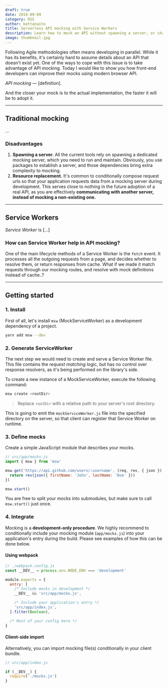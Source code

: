```yaml
---
draft: true
date: 2019-09-09
category: OSS
author: kettanaito
title: Serverless API mocking with Service Workers
description: Learn how to mock an API without spawning a server, or changing a single character in your existing code base. Intercept production requests, and mock their responses.
image: thumbnail.jpg
---
```


Following Agile methodologies often means developing in parallel. While it has its benefits, it's certainly hard to assume details about an API that doesn't exist yet. One of the ways to cope with this issue is to take advantage of API mocking. Today I would like to show you how front-end developers can improve their mocks using modern browser API.

_API mocking_ — [definition].

And the closer your mock is to the actual implementation, the faster it will be to adopt it.

---

## Traditional mocking

...

### Disadvantages

1. **Spawning a server.** All the current tools rely on spawning a dedicated mocking server, which you need to run and maintain. Obviously, you use packages to establish a server, and those dependencies bring extra complexity to mocking.
1. **Resource replacement.** It's common to conditionally compose request urls so that your application requests data from a mocking server during development. This serves close to nothing in the future adoption of a real API, as you are effectively **communicating with another server, instead of mocking a non-existing one.**

---

## Service Workers

_Service Worker_ is [...]

### How can Service Worker help in API mocking?

One of the main lifecycle methods of a Service Worker is the `fetch` event. It processes all the outgoing requests from a page, and decides whether to resolve them, or return responses from cache. What if we made it match requests through our mocking routes, and resolve with mock definitions instead of cache..?

---

## Getting started

### 1. Install

First of all, let's install `msw` (MockServiceWorker) as a development dependency of a project.

```bash
yarn add msw --dev
```

### 2. Generate ServiceWorker

The next step we would need to create and serve a Service Worker file. This file contains the _request matching_ logic, but has no control over response resolvers, as it's being performed on the library's side.

To create a new instance of a MockServiceWorker, execute the following command:

```bash
msw create <rootDir>
```

> Replace `rootDir` with a relative path to your server's root directory.

This is going to emit the `mockServiceWorker.js` file into the specified directory on the server, so that client can register that Service Worker on runtime.

### 3. Define mocks

Create a simple JavaScript module that describes your mocks.

```js
// src/app/mocks.js
import { msw } from 'msw'

msw.get('https://api.github.com/users/:username', (req, res, { json }) => {
  return res(json({ firstName: 'John', lastName: 'Doe' }))
})

msw.start()
```

You are free to split your mocks into submodules, but make sure to call `msw.start()` just once.

### 4. Integrate

Mocking is a **development-only procedure**. We highly recommend to conditionally include your mocking module (`app/mocks.js`) into your application's entry during the build. Please see examples of how this can be done below.

#### Using webpack

```js
// ./webpack.config.js
const __DEV__ = process.env.NODE_ENV === 'development'

module.exports = {
  entry: [
    /* Include mocks in development */
    __DEV__ && 'src/app/mocks.js',

    /* Include your application's entry */
    'src/app/index.js',
  ].filter(Boolean),

  /* Rest of your config here */
}
```

#### Client-side import

Alternatively, you can import mocking file(s) conditionally in your client bundle.

```js
// src/app/index.js

if (__DEV__) {
  require('./mocks.js')
}
```
